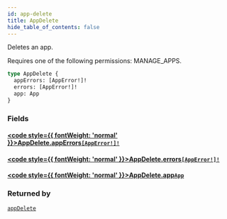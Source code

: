 ```yaml
---
id: app-delete
title: AppDelete
hide_table_of_contents: false
---
```








Deletes an app. 

Requires one of the following permissions: MANAGE_APPS.

```graphql
type AppDelete {
  appErrors: [AppError!]!
  errors: [AppError!]!
  app: App
}
```


### Fields

#### [<code style={{ fontWeight: 'normal' }}>AppDelete.<b>appErrors</b></code>](#)<Bullet />[`[AppError!]!`](../../../developer/api-reference/objects/app-error) <Badge class="secondary" text="non-null"/> <Badge class="secondary" text="object"/>
> 
> 

#### [<code style={{ fontWeight: 'normal' }}>AppDelete.<b>errors</b></code>](#)<Bullet />[`[AppError!]!`](../../../developer/api-reference/objects/app-error) <Badge class="secondary" text="non-null"/> <Badge class="secondary" text="object"/>
> 
> 

#### [<code style={{ fontWeight: 'normal' }}>AppDelete.<b>app</b></code>](#)<Bullet />[`App`](../../../developer/api-reference/objects/app) <Badge class="secondary" text="object"/>
> 
> 



### Returned by

[`appDelete`](../../../developer/api-reference/mutations/app-delete)  <Badge class="secondary" text="mutation"/>



